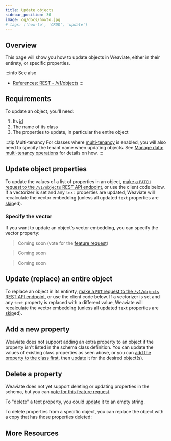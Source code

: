 ```yaml
---
title: Update objects
sidebar_position: 30
image: og/docs/howto.jpg
# tags: ['how-to', 'CRUD', 'update']
---
```





## Overview

This page will show you how to update objects in Weaviate, either in their entirety, or specific properties.

:::info See also
- [References: REST - /v1/objects](../api/rest/objects.md#update-a-data-object)
:::


## Requirements

To update an object, you'll need:
1. Its [id](../api/graphql/additional-properties.md#id)
2. The name of its class
3. The properties to update, in particular the entire object

:::tip Multi-tenancy
For classes where [multi-tenancy](../concepts/data.md#multi-tenancy) is enabled, you will also need to specify the tenant name when updating objects. See [Manage data: multi-tenancy operations](./multi-tenancy.md) for details on how.
:::


## Update object properties

To update the values of a list of properties in an object, [make a `PATCH` request to the `/v1/objects` REST API endpoint](../api/rest/objects.md#update-a-data-object), or use the client code below. If a vectorizer is set and any `text` properties are updated, Weaviate will recalculate the vector embedding (unless all updated `text` properties are [skip](../configuration/schema-configuration.md#property-level-module-settings)ed).

<Tabs groupId="languages">
  <TabItem value="py" label="Python">
    <FilteredTextBlock
      text={PythonCode}
      startMarker="# UpdateProps START"
      endMarker="# UpdateProps END"
      language="py"
    />
  </TabItem>

  <TabItem value="js" label="JavaScript/TypeScript">
    <FilteredTextBlock
      text={TSCode}
      startMarker="// UpdateProps START"
      endMarker="// UpdateProps END"
      language="ts"
    />
  </TabItem>

  <TabItem value="java" label="Java">
    <FilteredTextBlock
      text={JavaCode}
      startMarker="// UpdateProps START"
      endMarker="// UpdateProps END"
      language="java"
    />
  </TabItem>

  <TabItem value="go" label="Go">
    <FilteredTextBlock
      text={GoCode}
      startMarker="// UpdateProps START"
      endMarker="// UpdateProps END"
      language="go"
    />
  </TabItem>
</Tabs>

### Specify the vector

If you want to update an object's vector embedding, you can specify the vector property:

<Tabs groupId="languages">
  <TabItem value="py" label="Python">
    <FilteredTextBlock
      text={PythonCode}
      startMarker="# UpdateVector START"
      endMarker="# UpdateVector END"
      language="py"
    />
  </TabItem>

  <TabItem value="js" label="JavaScript/TypeScript">

  >  Coming soon (vote for the [feature request](https://github.com/weaviate/typescript-client/issues/64))

  </TabItem>

  <TabItem value="java" label="Java">

  >  Coming soon

  </TabItem>

  <TabItem value="go" label="Go">

  >  Coming soon

  </TabItem>
</Tabs>


## Update (replace) an entire object

To replace an object in its entirety, [make a `PUT` request to the `/v1/objects` REST API endpoint](../api/rest/objects.md#update-a-data-object), or use the client code below. If a vectorizer is set and any `text` property is replaced with a different value, Weaviate will recalculate the vector embedding (unless all updated `text` properties are [skip](../configuration/schema-configuration.md#property-level-module-settings)ed).

<Tabs groupId="languages">
  <TabItem value="py" label="Python">
    <FilteredTextBlock
      text={PythonCode}
      startMarker="# Replace START"
      endMarker="# Replace END"
      language="py"
    />
  </TabItem>

  <TabItem value="js" label="JavaScript/TypeScript">
    <FilteredTextBlock
      text={TSCode}
      startMarker="// Replace START"
      endMarker="// Replace END"
      language="ts"
    />
  </TabItem>

  <TabItem value="java" label="Java">
    <FilteredTextBlock
      text={JavaCode}
      startMarker="// Replace START"
      endMarker="// Replace END"
      language="java"
    />
  </TabItem>

  <TabItem value="go" label="Go">
    <FilteredTextBlock
      text={GoCode}
      startMarker="// Replace START"
      endMarker="// Replace END"
      language="go"
    />
  </TabItem>
</Tabs>


## Add a new property

Weaviate does not support adding an extra property to an object if the property isn't listed in the schema class definition. You can update the values of existing class properties as seen above, or you can [add the property to the class first](../configuration/schema-configuration.md/#add-a-property), then [update](#update-object-properties) it for the desired object(s).


## Delete a property

Weaviate does not yet support deleting or updating properties in the schema, but you can [vote for this feature request](https://github.com/weaviate/weaviate/issues/2848).

To "delete" a text property, you could [update](#update-object-properties) it to an empty string.

To delete properties from a specific object, you can replace the object with a copy that has those properties deleted:

<Tabs groupId="languages">
  <TabItem value="py" label="Python">
    <FilteredTextBlock
      text={PythonCode}
      startMarker="# DelProps START"
      endMarker="# DelProps END"
      language="py"
    />
  </TabItem>

  <TabItem value="js" label="JavaScript/TypeScript">
    <FilteredTextBlock
      text={TSCode}
      startMarker="// DelProps START"
      endMarker="// DelProps END"
      language="ts"
    />
  </TabItem>

  <TabItem value="java" label="Java">
    <FilteredTextBlock
      text={JavaCode}
      startMarker="// DelProps START"
      endMarker="// DelProps END"
      language="java"
    />
  </TabItem>

  <TabItem value="go" label="Go">
    <FilteredTextBlock
      text={GoCode}
      startMarker="// DelProps START"
      endMarker="// DelProps END"
      language="go"
    />
  </TabItem>
</Tabs>


## More Resources


<DocsMoreResources />

